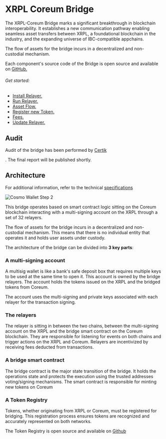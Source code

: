 # XRPL Coreum Bridge

The XRPL-Coreum Bridge marks a significant breakthrough in blockchain interoperability. It
establishes a new communication pathway enabling seamless asset transfers between XRPL, a
foundational blockchain in the industry, and the expanding universe of IBC-compatible appchains.

The flow of assets for the bridge incurs in a decentralized and non-custodial mechanism.

Each component's source code of the Bridge is open source and available on
<a href="https://github.com/CoreumFoundation/coreumbridge-xrpl" target="_blank" rel="noopener noreferrer" className="text-[#24cc8e] hover:text-[#1db07a] text-md font-bold">GitHub.</a>


###### Get started:

-   <a href="/docs/xrpl-bridge/install-relayer" className="text-[#24cc8e] hover:text-[#1db07a] text-lg font-bold">Install Relayer.</a>
-   <a href="/docs/xrpl-bridge/run-relayer" className="text-[#24cc8e] hover:text-[#1db07a] text-lg font-bold">Run Relayer.</a>
-   <a href="/docs/xrpl-bridge/asset-flow" className="text-[#24cc8e] hover:text-[#1db07a] text-lg font-bold">Asset Flow.</a>
-   <a href="/docs/xrpl-bridge/register-new-token" className="text-[#24cc8e] hover:text-[#1db07a] text-lg font-bold">Register new Token.</a>
-   <a href="/docs/xrpl-bridge/fees" className="text-[#24cc8e] hover:text-[#1db07a] text-lg font-bold">Fees.</a>
-   <a href="/docs/xrpl-bridge/update-relayer" className="text-[#24cc8e] hover:text-[#1db07a] text-lg font-bold">Update Relayer.</a>

## Audit

Audit of the bridge has been performed by <a href="https://skynet.certik.com/projects/coreum" target="_blank" rel="noopener noreferrer" className="text-[#24cc8e] hover:text-[#1db07a] text-md font-bold">Certik</a>

. The
final report will be published shortly.

## Architecture

For additional information, refer to the technical
[specifications](https://github.com/CoreumFoundation/coreumbridge-xrpl/blob/master/spec/spec.md)

<img className="w-85 mb-10" src="/images/xrpl-bridge/asset-flow/bridge-architecture.jpeg" alt="Cosmo Wallet Step 2" />


This bridge operates based on smart contract logic sitting on the Coreum blockchain interacting with
a multi-signing account on the XRPL through a set of 32 relayers.

The flow of assets for the bridge incurs in a decentralized and non-custodial mechanism. This means
that there is no individual entity that operates it and holds user assets under custody.

The architecture of the bridge can be divided into **3 key parts**:

### A multi-signing account

A multisig wallet is like a bank's safe deposit box that requires multiple keys to be used at the
same time to open it. This account is owned by the bridge relayers. The account holds the tokens
issued on the XRPL and the bridged tokens from Coreum.

The account uses the multi-signing and private keys associated with each relayer for the transaction
signing.

### The relayers

The relayer is sitting in between the two chains, between the multi-signing account on the XRPL and
the bridge smart contract on the Coreum blockchain. They are responsible for listening for events on
both chains and trigger actions on the XRPL and Coreum. Relayers are incentivized by receiving fees
deducted from transactions.

### A bridge smart contract

The bridge contract is the major state transition of the bridge. It holds the operations state and
protects the execution using the trusted addresses voting/signing mechanisms. The smart contract is
responsible for minting new tokens on Coreum

### A Token Registry

Tokens, whether originating from XRPL or Coreum, must be registered for bridging. This registration
process ensures tokens are recognized and accurately represented on both networks.

The Token Registry is open source and available on
[Github](https://github.com/CoreumFoundation/token-registry)